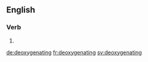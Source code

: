 ==English==

===Verb===
{{head|en|present participle}}

# {{present participle of|deoxygenate|lang=en|nocat=1}}

[[de:deoxygenating]]
[[fr:deoxygenating]]
[[sv:deoxygenating]]